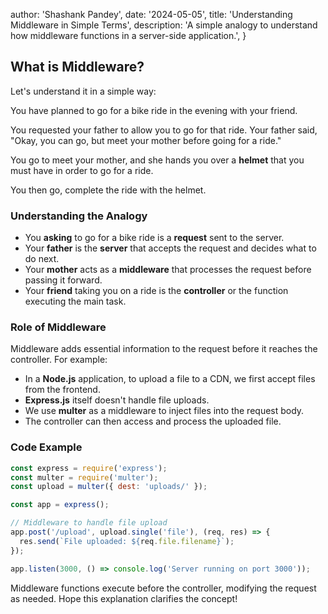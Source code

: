 
  author: 'Shashank Pandey',
  date: '2024-05-05',
  title: 'Understanding Middleware in Simple Terms',
  description:
    'A simple analogy to understand how middleware functions in a server-side application.',
}


## What is Middleware?

Let's understand it in a simple way:

You have planned to go for a bike ride in the evening with your friend.

You requested your father to allow you to go for that ride. Your father said, "Okay, you can go, but meet your mother before going for a ride."

You go to meet your mother, and she hands you over a **helmet** that you must have in order to go for a ride.

You then go, complete the ride with the helmet. 

### Understanding the Analogy

- You **asking** to go for a bike ride is a **request** sent to the server.
- Your **father** is the **server** that accepts the request and decides what to do next.
- Your **mother** acts as a **middleware** that processes the request before passing it forward.
- Your **friend** taking you on a ride is the **controller** or the function executing the main task.

### Role of Middleware

Middleware adds essential information to the request before it reaches the controller. For example:

- In a **Node.js** application, to upload a file to a CDN, we first accept files from the frontend.
- **Express.js** itself doesn't handle file uploads.
- We use **multer** as a middleware to inject files into the request body.
- The controller can then access and process the uploaded file.

### Code Example

```javascript
const express = require('express');
const multer = require('multer');
const upload = multer({ dest: 'uploads/' });

const app = express();

// Middleware to handle file upload
app.post('/upload', upload.single('file'), (req, res) => {
  res.send(`File uploaded: ${req.file.filename}`);
});

app.listen(3000, () => console.log('Server running on port 3000'));
```

Middleware functions execute before the controller, modifying the request as needed. Hope this explanation clarifies the concept!

